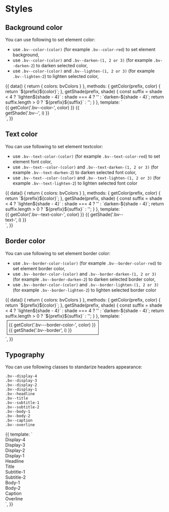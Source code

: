 
<Meta title="Getting started|Styles" decorators={[withA11y]} />

# Styles

## Background color

You can use following to set element color:

- use `.bv--color-(color)` (for example `.bv--color-red`) to set element background,
- use `.bv--color-(color)` and `.bv--darken-(1, 2 or 3)` (for example `.bv--darken-2`) to darken selected color,
- use `.bv--color-(color)` and `.bv--lighten-(1, 2 or 3)` (for example `.bv--lighten-2`) to lighten selected color,

<Preview>
  <Story name="Background color">
    {{
      data() {
        return {
          colors: bvColors
        }
      },
      methods: {
        getColor(prefix, color) {
          return `${prefix}${color}`;
        },
        getShade(prefix, shade) {
          const suffix = shade < 4 ? `lighten${shade - 4}` : shade === 4 ? '' : `darken-${shade - 4}`;
          return suffix.length > 0 ? `${prefix}${suffix}` : '';
        }
      },
      template: `
        <div>
          <div style="display: flex;flex-wrap: wrap;">
            <div v-for="(color, index) in colors" :key="index" style="width: 300px;">
              <div v-for="i in 7" :key="i" :class="[getColor('bv--color-', color), getShade('bv--', i)]">{{ getColor('.bv--color-', color) }} {{ getShade('.bv--', i) }}</div>
            </div>
          </div>
        </div>`,
    }}
  </Story>
</Preview>

## Text color

You can use following to set element textcolor:

- use `.bv--text-color-(color)` (for example `.bv--text-color-red`) to set element font color,
- use `.bv--text--color-(color)` and `.bv--text-darken-(1, 2 or 3)` (for example `.bv--text-darken-2`) to darken selected font color,
- use `.bv--text--color-(color)` and `.bv--text-lighten-(1, 2 or 3)` (for example `.bv--text-lighten-2`) to lighten selected font color

<Preview>
  <Story name="Text color">
    {{
      data() {
        return {
          colors: bvColors
        }
      },
      methods: {
        getColor(prefix, color) {
          return `${prefix}${color}`;
        },
        getShade(prefix, shade) {
          const suffix = shade < 4 ? `lighten${shade - 4}` : shade === 4 ? '' : `darken-${shade - 4}`;
          return suffix.length > 0 ? `${prefix}${suffix}` : '';
        }
      },
      template: `
        <div>
          <div style="display: flex;flex-wrap: wrap;">
            <div v-for="(color, index) in colors" :key="index" style="width: 400px;">
              <div v-for="i in 7" :key="i" :class="[getColor('bv--text-color-', color), getShade('bv--text-', i)]">{{ getColor('.bv--text-color-', color) }} {{ getShade('.bv--text-', i) }}</div>
            </div>
          </div>
        </div>`,
    }}
  </Story>
</Preview>

## Border color

You can use following to set element border color:

- use `.bv--border-color-(color)` (for example `.bv--border-color-red`) to set element border color,
- use `.bv--border-color-(color)` and `.bv--border-darken-(1, 2 or 3)` (for example `.bv--border-darken-2`) to darken selected border color,
- use `.bv--border-color-(color)` and `.bv--border-lighten-(1, 2 or 3)` (for example `.bv--border-lighten-2`) to lighten selected border color

<Preview>
  <Story name="Border color">
    {{
      data() {
        return {
          colors: bvColors
        }
      },
      methods: {
        getColor(prefix, color) {
          return `${prefix}${color}`;
        },
        getShade(prefix, shade) {
          const suffix = shade < 4 ? `lighten${shade - 4}` : shade === 4 ? '' : `darken-${shade - 4}`;
          return suffix.length > 0 ? `${prefix}${suffix}` : '';
        }
      },
      template: `
        <div>
          <div style="display: flex;flex-wrap: wrap;">
            <div v-for="(color, index) in colors" :key="index" style="width: 300px;">
              <div v-for="i in 7" :key="i" :class="[getColor('bv--border-color-', color), getShade('bv--border-', i)]" style="border-width: 1px; border-style: solid; padding: 5px; margin: 5px;">{{ getColor('.bv---border-color-', color) }} <br> {{ getShade('.bv--border', i) }}</div>
            </div>
          </div>
        </div>`,
    }}
  </Story>
</Preview>

## Typography

You can use following classes to standarize headers appearance:

```
.bv--display-4
.bv--display-3
.bv--display-2
.bv--display-1
.bv--headline
.bv--title
.bv--subtitle-1
.bv--subtitle-2
.bv--body-1
.bv--body-2
.bv--caption
.bv--overline
```

<Preview>
  <Story name="Typography">
    {{
      template: `
        <div>
          <div>
            <div class="bv--display-4">Display-4</div>
            <div class="bv--display-3">Display-3</div>
            <div class="bv--display-2">Display-2</div>
            <div class="bv--display-1">Display-1</div>
            <div class="bv--headline">Headline</div>
            <div class="bv--title">Title</div>
            <div class="bv--subtitle-1">Subtitle-1</div>
            <div class="bv--subtitle-2">Subtitle-2</div>
            <div class="bv--body-1">Body-1</div>
            <div class="bv--body-2">Body-2</div>
            <div class="bv--caption">Caption</div>
            <div class="bv--overline">Overline</div>
          </div>
        </div>`,
    }}
  </Story>
</Preview>
